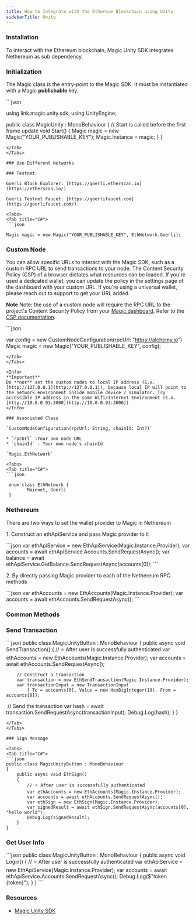 ```yaml
---
title: How to Integrate with the Ethereum Blockchain using Unity
sidebarTitle: Unity
---
```


### Installation

To interact with the Ethereum blockchain, Magic Unity SDK integrates Nethereum as sub dependency.

### Initialization

The Magic class is the entry-point to the Magic SDK. It must be instantiated with a Magic **publishable** key.

<Tabs>
<Tab title="C#">
```json

using link.magic.unity.sdk;
using UnityEngine;

public class MagicUnity : MonoBehaviour
{
    // Start is called before the first frame update
    void Start()
    {
        Magic magic = new Magic("YOUR_PUBLISHABLE_KEY");
        Magic.Instance = magic;
    }
}

```
</Tab>
</Tabs>

### Use Different Networks

### Testnet

Goerli Block Explorer: [https://goerli.etherscan.io](https://etherscan.io/)

⁠Goerli Testnet Faucet: [https://goerlifaucet.com](https://goerlifaucet.com/)

<Tabs>
<Tab title="C#">
```json

Magic magic = new Magic("YOUR_PUBLISHABLE_KEY", EthNetwork.Goerli);
```
</Tab>
</Tabs>

### Custom Node

You can allow specific URLs to interact with the Magic SDK, such as a custom RPC URL to send transactions to your node. The Content Security Policy (CSP) of a browser dictates what resources can be loaded. If you're used a dedicated wallet, you can update the policy in the settings page of the dashboard with your custom URL. If you're using a universal wallet, please reach out to support to get your URL added.

<Note>

**Note**
Note: the use of a custom node will require the RPC URL to the project's Content Security Policy from your [Magic dashboard](https://dashboard.magic.link/). Refer to the [CSP documentation](/docs/wallets/security/content-security-policy).
</Note>

<Tabs>
<Tab title="C#">
```json

var config = new CustomNodeConfiguration(rpcUrl: "https://alchemy.io")
Magic magic = new Magic("YOUR_PUBLISHABLE_KEY", config);
```
</Tab>
</Tabs>

<Info>
**Important**
Do **not** set the custom nodes to local IP address (E.x. [http://127.0.0.1](http://127.0.0.1)), because local IP will point to the network environment inside mobile device / simulator. Try accessible IP address in the same Wifi/Internet Environment (E.x. [http://10.0.0.93:3000](http://10.0.0.93:3000))
</Info>

### Associated Class

`CustomNodeConfiguration(rpcUrl: String, chainId: Int?)`

* `rpcUrl` :Your own node URL
* `chainId` : Your own node's chainId

`Magic.EthNetwork`

<Tabs>
<Tab title="C#">
```json

 enum class EthNetwork {
        Mainnet, Goerli
 }
```
</Tab>
</Tabs>

### Nethereum

There are two ways to set the wallet provider to Magic in Nethereum

1\. Construct an ethApiService and pass Magic provider to it

<Tabs>
<Tab title="C#">
```json
var ethApiService = new EthApiService(Magic.Instance.Provider);
var accounts = await ethApiService.Accounts.SendRequestAsync();
var balance = await ethApiService.GetBalance.SendRequestAsync(accounts[0]);
```
</Tab>
</Tabs>

2\. By directly passing Magic provider to each of the Nethereum RPC methods

<Tabs>
<Tab title="C#">
```json
var ethAccounts = new EthAccounts(Magic.Instance.Provider);
var accounts = await ethAccounts.SendRequestAsync();
```
</Tab>
</Tabs>

### Common Methods

### Send Transaction

<Tabs>
<Tab title="C#">
```json
public class MagicUnityButton : MonoBehaviour
⁠{
    public async void SendTransaction()
    {
        // ⭐️ After user is successfully authenticated
        var ethAccounts = new EthAccounts(Magic.Instance.Provider);
        var accounts = await ethAccounts.SendRequestAsync();

        // Construct a transaction
        var transaction = new EthSendTransaction(Magic.Instance.Provider);
        var transactionInput = new TransactionInput
            { To = accounts[0], Value = new HexBigInteger(10), From = accounts[0]};
⁠
        // Send the transaction
        var hash = await transaction.SendRequestAsync(transactionInput);
        Debug.Log(hash);
    }
}
```
</Tab>
</Tabs>

### Sign Message

<Tabs>
<Tab title="C#">
```json
public class MagicUnityButton : MonoBehaviour
⁠{
    public async void EthSign()
    {
        // ⭐️ After user is successfully authenticated
        var ethAccounts = new EthAccounts(Magic.Instance.Provider);
        var accounts = await ethAccounts.SendRequestAsync();
        var ethSign = new EthSign(Magic.Instance.Provider);
        var signedResult = await ethSign.SendRequestAsync(accounts[0], "hello world");
        Debug.Log(signedResult);
    }
}
```
</Tab>
</Tabs>

### Get User Info

<Tabs>
<Tab title="C#">
```json
public class MagicUnityButton : MonoBehaviour
⁠{
    public async void Login()
    {
        // ⭐️ After user is successfully authenticated
        var ethApiService = new EthApiService(Magic.Instance.Provider);
        var accounts = await ethApiService.Accounts.SendRequestAsync();
        Debug.Log($"token {token}");
    }
}
```
</Tab>
</Tabs>

### Resources

* [Magic Unity SDK](https://github.com/magiclabs/magic-unity)
